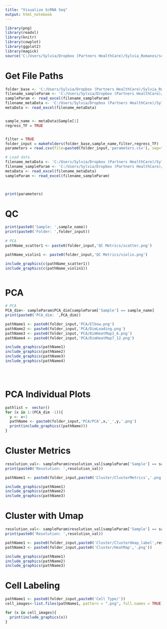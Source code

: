 ---
title: "Visualize ScRNA Seq"
output: html_notebook
---


```{r}
library(png)
library(readxl)
library(knitr)
library(cowplot)
library(ggplot2)
library(magick)
source('C:/Users/Sylvia/Dropbox (Partners HealthCare)/Sylvia_Romanos/scRNASeq/Code/Functions.R')

```

# Get File Paths
```{r,results="hide"}
folder_base <- 'C:/Users/Sylvia/Dropbox (Partners HealthCare)/Sylvia_Romanos/scRNASeq/Code/Output/'
filename_sampleParam <- 'C:/Users/Sylvia/Dropbox (Partners HealthCare)/Sylvia_Romanos/scRNASeq/Data/sample_parameters.xlsx'
sampleParam <- read_excel(filename_sampleParam)
filename_metaData <- 'C:/Users/Sylvia/Dropbox (Partners HealthCare)/Sylvia_Romanos/scRNASeq/Data/Dexa_meta.xlsx'
metaData <- read_excel(filename_metaData)


sample_name <- metaData$Sample[1]
regress_TF = TRUE


filter = TRUE
folder_input = makeFolders(folder_base,sample_name,filter,regress_TF)
parameters = read.csv(file=paste0(folder_input,'parameters.csv'), sep=",")

# Load data
filename_metaData <- 'C:/Users/Sylvia/Dropbox (Partners HealthCare)/Sylvia_Romanos/scRNASeq/Data/Dexa_meta.xlsx'
filename_sampleParam <- 'C:/Users/Sylvia/Dropbox (Partners HealthCare)/Sylvia_Romanos/scRNASeq/Data/sample_parameters.xlsx'
metaData <- read_excel(filename_metaData)
sampleParam <- read_excel(filename_sampleParam)

    
```

```{r}
print(parameters)
```

# QC

```{r}
print(paste0('Sample: ',sample_name))
print(paste0('Folder: ',folder_input))
  
# PCA
pathName_scatter1 <- paste0(folder_input,'QC Metrics/scatter.png')

pathName_violin1 <- paste0(folder_input,'QC Metrics/violin.png')

include_graphics(c(pathName_scatter1))
include_graphics(c(pathName_violin1))



```

# PCA

```{r}
# PCA
PCA_dim<- sampleParam$PCA_dim[sampleParam['Sample'] == sample_name]
print(paste0('PCA_dim: ',PCA_dim))

pathName1 <- paste0(folder_input,'PCA/Elbow.png')
pathName2 <- paste0(folder_input,'PCA/DimLoading.png')
pathName3 <- paste0(folder_input,'PCA/DimHeatMap1_6.png')
pathName4 <- paste0(folder_input,'PCA/DimHeatMap7_12.png')

include_graphics(pathName1)
include_graphics(pathName2)
include_graphics(pathName3)
include_graphics(pathName4)


 
```

# PCA Individual Plots

```{r}
pathlist =  vector()
for (x in 1:(PCA_dim -1)){
  y <- x+1
  pathName <- paste0(folder_input,'PCA/PCA',x,'_',y,'.png')
  print(include_graphics((pathName)))
}

```
# Cluster Metrics

```{r}
resolution_val<- sampleParam$resolution_val[sampleParam['Sample'] == sample_name]
print(paste0('Resolution: ',resolution_val))

pathName1 <- paste0(folder_input,paste0('Cluster/ClusterMetrics','.png'))

include_graphics(pathName1)
include_graphics(pathName2)
include_graphics(pathName3)

```

# Cluster with Umap

```{r}
resolution_val<- sampleParam$resolution_val[sampleParam['Sample'] == sample_name]
print(paste0('Resolution: ',resolution_val))

pathName1 <- paste0(folder_input,paste0('Cluster/ClusterUmap_label',resolution_val,'.png'))
pathName3 <- paste0(folder_input,paste0('Cluster/HeatMap','.png'))

include_graphics(pathName1)
include_graphics(pathName2)
include_graphics(pathName3)

```

# Cell Labeling
```{r}

pathName1 <- paste0(folder_input,paste0('Cell Type/'))
cell_images<-list.files(pathName1, pattern = ".png", full.names = TRUE)

for (x in cell_images){
  print(include_graphics(x))
}


```